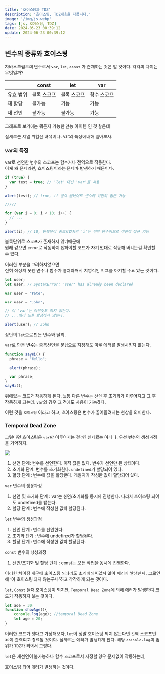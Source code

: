 ```yaml
---
title: '호이스팅과 TDZ'
description: '호이스팅, TDZ내용을 다룹니다.'
image: '/img/js.webp'
tags: [js, 호이스팅, TDZ]
date: 2024-05-23 00:39:12
update: 2024-06-23 00:39:12
---
```




## 변수의 종류와 호이스팅

자바스크립트의 변수로서 `var`, `let`, `const` 가 존재하는 것은 알 것이다. 각각의 차이는 무엇일까?

|  | const | let | var |
| --- | --- | --- | --- |
| 유효 범위 | 블록 스코프 | 블록 스코프 | 함수 스코프 |
| 재 할당 | 불가능 | 가능 | 가능 |
| 재 선언 | 불가능 | 불가능 | 가능 |

그래프로 보기에는 뭐든지 가능한 만능 아이템 인 것 같은데

실제로는 제일 위험한 녀석이다. var의 특징에대해 알아보자.

### var의 특징

var로 선언한 변수의 스코프는 함수거나 전역으로 작동한다. <br/>
이게 왜 문제라면, 호이스팅이라는 문제가 발생하기 때문이다.

```jsx
if (true) {
  var test = true; // 'let' 대신 'var'를 사용
}

alert(test); // true, if 문이 끝났어도 변수에 여전히 접근 가능

/////

for (var i = 0; i < 10; i++) {
  // ...
}

alert(i); // 10, 반복문이 종료되었지만 'i'는 전역 변수이므로 여전히 접근 가능
```

블록단위로 스코프가 존재하지 않기때문에 <br/>원래 같으면 `error`로 작동하지 않아야할 코드가 자기 멋대로 작동해 버리는걸 확인할 수 있다. 

이러한 부분을 고려하지않으면<br/> 전혀 예상치 못한 변수나 함수가 불러와져서 치명적인 버그를 야기할 수도 있는 것이다.

```jsx
let user;
let user; // SyntaxError: 'user' has already been declared
```

```jsx
var user = "Pete";

var user = "John"; 

// 이 "var"는 아무것도 하지 않는다.
// ...에러 또한 발생하지 않는다.

alert(user); // John
```

상단의 `let`으로 만든 변수와 달리,

`var`로 만든 변수는 중복선언을 문법으로 지정해도 아무 에러를 발생시키지 않는다.

```jsx
function sayHi() {
  phrase = "Hello";

  alert(phrase);

  var phrase;
}
sayHi();

```

위에있는 코드가 작동하게 된다. 보통 다른 변수는 선언 후 초기화가 이루어지고
그 후 작동하게 되는데, `var`의 경우 그 전에도 사용이 가능하다. 

이런 것을 `호이스팅` 이라고 하고, 호이스팅은 변수가 끌어올려지는 현상을 의미한다.

### Temporal Dead Zone

그렇다면 호이스팅은 `var`만 이루어지는 걸까? 실제로는 아니다. 
우선 변수의 생성과정을 기억하자.

![](/img/2024-06-23-00-42-00.webp)

1. 선언 단계: 변수를 선언한다. 아직 값은 없다. 변수가 선언만 된 상태이다.
2. 초기화  단계: 변수를 초기화한다.  `undefined`가 할당되어 있다.
3. 할당 단계 : 변수에 값을 할당한다. 개발자가 작성한 값이 할당되어 있다.

`var` 변수의 생성과정

1. 선언 및 초기화 단계 : var는 선언/초기화를 동시에 진행한다. 따라서 호이스팅 되어도 undefined를 뱉는다.
2. 할당 단계 : 변수에 작성한 값이 할당된다.

`let` 변수의 생성과정

1. 선언 단계 : 변수를 선언한다.
2. 초기화 단계 : 변수에 undefined가 할당된다.
3. 할당 단계 : 변수에 작성한 값이 할당된다.

`const` 변수의 생성과정

1. 선언/초기화 및 할당 단계 : const는 모든 작업을 동시에 진행한다.

이러한 차이점 때문에 호이스팅 되더라도 초기화되어있지 않아 에러가 발생한다. 
그로인해 ‘아 호이스팅 되지 않는구나’하고 착각하게 되는 것이다.

`let`, `Const` 둘다 호이스팅이 되지만, `Temporal Dead Zone`에 의해 에러가 발생하여 코드가 작동하지 않는 것이다.

```jsx
let age = 30;
function showAge(){
	console.log(age); //temporal Dead Zone
	let age = 20;
}
```

이러한 코드가 잇다고 가정해보자, `let`이 정말 호이스팅 되지 않는다면
전역 스코프인 `30`이 출력되고 종료될 것이다. 실제로는 에러가 발생하게 된다. 해당 `console.log`의 범위가 `TDZ`가 되어서 그렇다. 

`let`은 재선언이 불가능하나 함수 스코프로서 지정할 경우 문제없이 작동하는데, 

호이스팅 되어 에러가 발생하는 것이다.